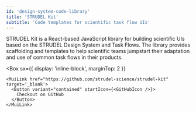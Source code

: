 ```yaml
---
id: 'design-system-code-library'
title: 'STRUDEL Kit'
subtitle: 'Code templates for scientific task flow UIs'
---
```


<Hero>
  STRUDEL Kit is a React-based JavaScript library for building scientific UIs based on the STRUDEL Design System and Task Flows. The library provides scaffolding and templates to help scientific teams jumpstart their adaptation and use of common task flows in their products.

  <Box
    sx={{
      display: 'inline-block',
      marginTop: 2
    }}
  >
    <MuiLink href="https://github.com/strudel-science/strudel-kit" target='_blank'>
      <Button variant="contained" startIcon={<GitHubIcon />}>
        Checkout on GitHub
      </Button>
    </MuiLink>
  </Box>
</Hero>
<PageContainer> 
</PageContainer> 